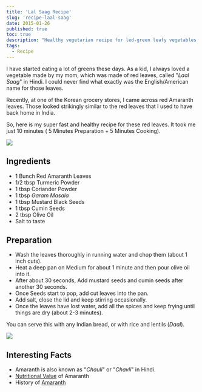 ```yaml
---
title: 'Lal Saag Recipe'
slug: 'recipe-laal-saag'
date: 2015-01-26
published: true
toc: true
description: "Healthy vegetarian recipe for led-green leafy vegetables!"
tags:
  - Recipe
---
```


I have started eating a lot of greens these days. As a kid, I always loved a vegetable made by my
mom, which was made of red leaves, called "_Laal Saag_" in Hindi. I could never find what exactly
was the English/American name for those leaves.

Recently, at one of the Korean grocery stores, I came across red Amaranth leaves. Those looked
strikingly similar to the red leaves that I used to have back home in India.

So, here is my super fast and healthy recipe for these red leaves. It took me just 10 minutes ( 5
Minutes Preparation + 5 Minutes Cooking).

<img class="w-full max-w-2xl mx-auto" src="https://res.cloudinary.com/sadanandsingh/image/upload/v1496963333/redSaag_vyrm11.jpg"/>

## Ingredients

- 1 Bunch Red Amaranth Leaves
- 1/2 tbsp Turmeric Powder
- 1 tbsp Coriander Powder
- 1 tbsp _Garam Masala_
- 1 tbsp Mustard Black Seeds
- 1 tbsp Cumin Seeds
- 2 tbsp Olive Oil
- Salt to taste

## Preparation

- Wash the leaves thoroughly in running water and chop them (about 1 inch cuts).
- Heat a deep pan on Medium for about 1 minute and then pour olive oil into it.
- After about 30 seconds, Add mustard seeds and cumin seeds after another 30 seconds.
- Once Seeds start to pop, add cut leaves into the pan.
- Add salt, close the lid and keep stirring occasionally.
- Once the leaves have lost water, add all the spices and keep frying until things are dry (about
  2-3 minutes).

You can serve this with any Indian bread, or with rice and lentils (_Daal_).

<img class="w-full max-w-2xl mx-auto" src="https://res.cloudinary.com/sadanandsingh/image/upload/v1496963333/redSaag_final_ktfqua.jpg"/>

## Interesting Facts

- Amaranth is also known as "_Chauli_" or "_Chavli_" in Hindi.
- [Nutritional Value](https://www.fatsecret.com/calories-nutrition/usda/amaranth-leaves) of
  Amaranth
- History of [Amaranth](https://en.wikipedia.org/wiki/Amaranth#History)

